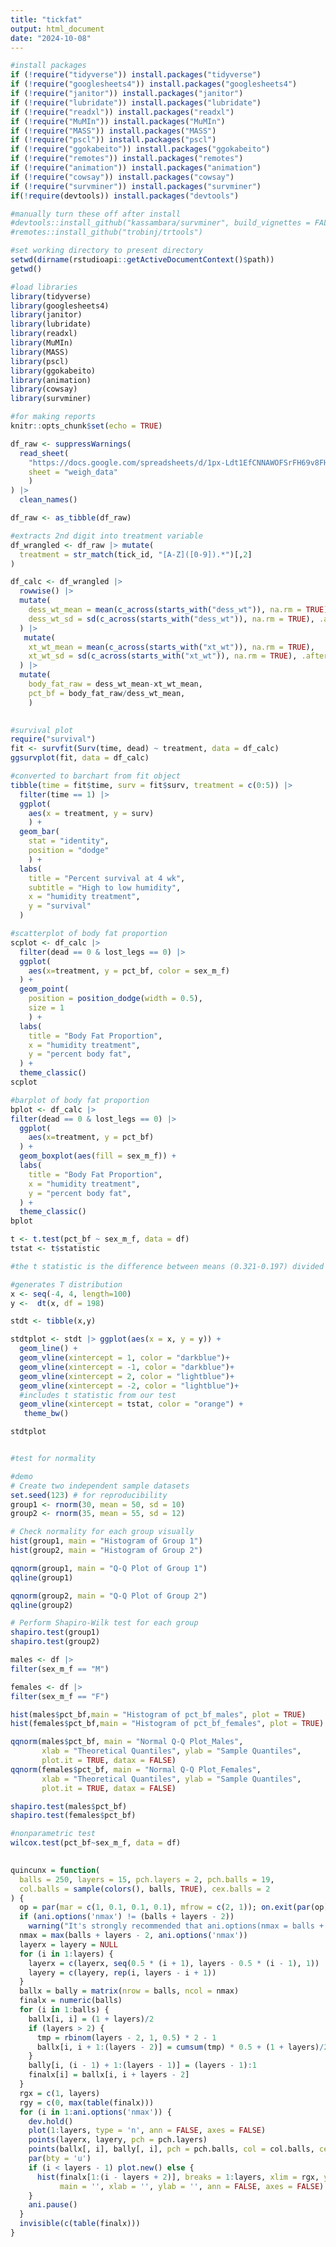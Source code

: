 ```yaml
---
title: "tickfat"
output: html_document
date: "2024-10-08"
---
```


```r

#install packages
if (!require("tidyverse")) install.packages("tidyverse")
if (!require("googlesheets4")) install.packages("googlesheets4")
if (!require("janitor")) install.packages("janitor")
if (!require("lubridate")) install.packages("lubridate")
if (!require("readxl")) install.packages("readxl")
if (!require("MuMIn")) install.packages("MuMIn")
if (!require("MASS")) install.packages("MASS")
if (!require("pscl")) install.packages("pscl")
if (!require("ggokabeito")) install.packages("ggokabeito")
if (!require("remotes")) install.packages("remotes")
if (!require("animation")) install.packages("animation")
if (!require("cowsay")) install.packages("cowsay")
if (!require("survminer")) install.packages("survminer")
if(!require(devtools)) install.packages("devtools")

#manually turn these off after install
#devtools::install_github("kassambara/survminer", build_vignettes = FALSE)
#remotes::install_github("trobinj/trtools")

#set working directory to present directory
setwd(dirname(rstudioapi::getActiveDocumentContext()$path))
getwd()

#load libraries
library(tidyverse)
library(googlesheets4)
library(janitor)
library(lubridate)
library(readxl)
library(MuMIn)
library(MASS)
library(pscl)
library(ggokabeito)
library(animation)
library(cowsay)
library(survminer)

#for making reports
knitr::opts_chunk$set(echo = TRUE)
```
```r
df_raw <- suppressWarnings(
  read_sheet(
    "https://docs.google.com/spreadsheets/d/1px-Ldt1EfCNNAWOFSrFH69v8FHLSb1imCDa9wuUgJCc/edit?usp=sharing", 
    sheet = "weigh_data"
    )
) |>
  clean_names()

df_raw <- as_tibble(df_raw)
```
```r

#extracts 2nd digit into treatment variable
df_wrangled <- df_raw |> mutate(
  treatment = str_match(tick_id, "[A-Z]([0-9]).*")[,2]
)

```
```r

df_calc <- df_wrangled |>
  rowwise() |>
  mutate(
    dess_wt_mean = mean(c_across(starts_with("dess_wt")), na.rm = TRUE), 
    dess_wt_sd = sd(c_across(starts_with("dess_wt")), na.rm = TRUE), .after = dess_wt_4
  ) |>
   mutate(
    xt_wt_mean = mean(c_across(starts_with("xt_wt")), na.rm = TRUE), 
    xt_wt_sd = sd(c_across(starts_with("xt_wt")), na.rm = TRUE), .after = xt_wt_3
  ) |>
  mutate(
    body_fat_raw = dess_wt_mean-xt_wt_mean,
    pct_bf = body_fat_raw/dess_wt_mean, 
    )
  
```
```r

#survival plot
require("survival")
fit <- survfit(Surv(time, dead) ~ treatment, data = df_calc)
ggsurvplot(fit, data = df_calc)

#converted to barchart from fit object
tibble(time = fit$time, surv = fit$surv, treatment = c(0:5)) |>
  filter(time == 1) |>
  ggplot(
    aes(x = treatment, y = surv)
    ) +
  geom_bar(
    stat = "identity", 
    position = "dodge"
    ) +
  labs(
    title = "Percent survival at 4 wk",
    subtitle = "High to low humidity", 
    x = "humidity treatment", 
    y = "survival"
  )

#scatterplot of body fat proportion
scplot <- df_calc |>
  filter(dead == 0 & lost_legs == 0) |>
  ggplot(
    aes(x=treatment, y = pct_bf, color = sex_m_f)
  ) +
  geom_point(
    position = position_dodge(width = 0.5), 
    size = 1
    ) +
  labs(
    title = "Body Fat Proportion",
    x = "humidity treatment", 
    y = "percent body fat",
  ) +
  theme_classic()
scplot

#barplot of body fat proportion
bplot <- df_calc |>
filter(dead == 0 & lost_legs == 0) |>
  ggplot(
    aes(x=treatment, y = pct_bf)
  ) +
  geom_boxplot(aes(fill = sex_m_f)) +
  labs(
    title = "Body Fat Proportion",
    x = "humidity treatment", 
    y = "percent body fat",
  ) +
  theme_classic()
bplot

```
```r

t <- t.test(pct_bf ~ sex_m_f, data = df)
tstat <- t$statistic

#the t statistic is the difference between means (0.321-0.197) divided by the variance (standard error; 0.00792)

#generates T distribution
x <- seq(-4, 4, length=100)     
y <-  dt(x, df = 198)      

stdt <- tibble(x,y)

stdtplot <- stdt |> ggplot(aes(x = x, y = y)) +
  geom_line() +
  geom_vline(xintercept = 1, color = "darkblue")+
  geom_vline(xintercept = -1, color = "darkblue")+
  geom_vline(xintercept = 2, color = "lightblue")+
  geom_vline(xintercept = -2, color = "lightblue")+
  #includes t statistic from our test
  geom_vline(xintercept = tstat, color = "orange") +
   theme_bw()

stdtplot


#test for normality

#demo
# Create two independent sample datasets
set.seed(123) # for reproducibility
group1 <- rnorm(30, mean = 50, sd = 10)
group2 <- rnorm(35, mean = 55, sd = 12)

# Check normality for each group visually
hist(group1, main = "Histogram of Group 1")
hist(group2, main = "Histogram of Group 2")

qqnorm(group1, main = "Q-Q Plot of Group 1")
qqline(group1)

qqnorm(group2, main = "Q-Q Plot of Group 2")
qqline(group2)

# Perform Shapiro-Wilk test for each group
shapiro.test(group1)
shapiro.test(group2)

males <- df |>
filter(sex_m_f == "M")

females <- df |>
filter(sex_m_f == "F")

hist(males$pct_bf,main = "Histogram of pct_bf_males", plot = TRUE)
hist(females$pct_bf,main = "Histogram of pct_bf_females", plot = TRUE)

qqnorm(males$pct_bf, main = "Normal Q-Q Plot_Males",
       xlab = "Theoretical Quantiles", ylab = "Sample Quantiles",
       plot.it = TRUE, datax = FALSE)
qqnorm(females$pct_bf, main = "Normal Q-Q Plot_Females",
       xlab = "Theoretical Quantiles", ylab = "Sample Quantiles",
       plot.it = TRUE, datax = FALSE)

shapiro.test(males$pct_bf)
shapiro.test(females$pct_bf)

#nonparametric test
wilcox.test(pct_bf~sex_m_f, data = df)
  

```
```r
quincunx = function(
  balls = 250, layers = 15, pch.layers = 2, pch.balls = 19,
  col.balls = sample(colors(), balls, TRUE), cex.balls = 2
) {
  op = par(mar = c(1, 0.1, 0.1, 0.1), mfrow = c(2, 1)); on.exit(par(op))
  if (ani.options('nmax') != (balls + layers - 2))
    warning("It's strongly recommended that ani.options(nmax = balls + layers -2)")
  nmax = max(balls + layers - 2, ani.options('nmax'))
  layerx = layery = NULL
  for (i in 1:layers) {
    layerx = c(layerx, seq(0.5 * (i + 1), layers - 0.5 * (i - 1), 1))
    layery = c(layery, rep(i, layers - i + 1))
  }
  ballx = bally = matrix(nrow = balls, ncol = nmax)
  finalx = numeric(balls)
  for (i in 1:balls) {
    ballx[i, i] = (1 + layers)/2
    if (layers > 2) {
      tmp = rbinom(layers - 2, 1, 0.5) * 2 - 1
      ballx[i, i + 1:(layers - 2)] = cumsum(tmp) * 0.5 + (1 + layers)/2
    }
    bally[i, (i - 1) + 1:(layers - 1)] = (layers - 1):1
    finalx[i] = ballx[i, i + layers - 2]
  }
  rgx = c(1, layers)
  rgy = c(0, max(table(finalx)))
  for (i in 1:ani.options('nmax')) {
    dev.hold()
    plot(1:layers, type = 'n', ann = FALSE, axes = FALSE)
    points(layerx, layery, pch = pch.layers)
    points(ballx[, i], bally[, i], pch = pch.balls, col = col.balls, cex = cex.balls)
    par(bty = 'u')
    if (i < layers - 1) plot.new() else {
      hist(finalx[1:(i - layers + 2)], breaks = 1:layers, xlim = rgx, ylim = rgy,
           main = '', xlab = '', ylab = '', ann = FALSE, axes = FALSE)
    }
    ani.pause()
  }
  invisible(c(table(finalx)))
}
```


